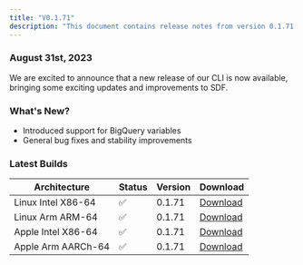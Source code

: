 ```yaml
---
title: "V0.1.71"
description: "This document contains release notes from version 0.1.71 of SDF."
---
```

### August 31st, 2023

We are excited to announce that a new release of our CLI is now available, bringing some exciting updates and improvements to SDF.

### What's New?
- Introduced support for BigQuery variables 
- General bug fixes and stability improvements


### Latest Builds 

| Architecture           | Status | Version | Download |
| ---------------------- | ------ | ------- | -------- |
| Linux Intel X86-64     |   ✅   | 0.1.71  | [Download](https://cdn.sdf.com/releases/download/sdf-v0.1.71-x86_64-unknown-linux-musl.tar.gz) |
| Linux Arm ARM-64       |   ✅   | 0.1.71  | [Download](https://cdn.sdf.com/releases/download/sdf-v0.1.71-arm-unknown-linux-gnueabihf.tar.gz) |
| Apple Intel X86-64     |   ✅   | 0.1.71  | [Download](https://cdn.sdf.com/releases/download/sdf-v0.1.71-x86_64-apple-darwin.tar.gz) |
| Apple Arm AARCh-64     |   ✅   | 0.1.71  | [Download](https://cdn.sdf.com/releases/download/sdf-v0.1.71-aarch64-apple-darwin.tar.gz) |
